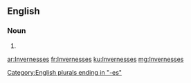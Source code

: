 ==English==

===Noun===
{{head|en|noun plural form}}

# {{plural of|Inverness|lang=en}}

[[Category:English plurals ending in "-es"]]

[[ar:Invernesses]]
[[fr:Invernesses]]
[[ku:Invernesses]]
[[mg:Invernesses]]